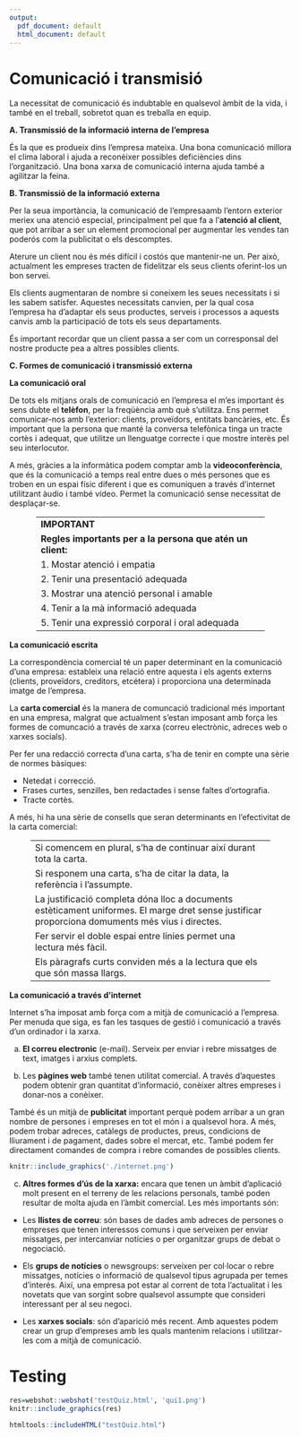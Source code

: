 ```yaml
---
output:
  pdf_document: default
  html_document: default
---
```

# Comunicació i transmisió
La necessitat de comunicació és indubtable en qualsevol àmbit de la vida, i també en el treball, sobretot quan es treballa en equip.

**A. Transmissió de la informació interna de l'empresa**

És la que es produeix dins l'empresa mateixa. Una bona comunicació millora el clima laboral i ajuda a reconèixer possibles deficiències dins l'organització. Una bona xarxa de comunicació interna ajuda també a agilitzar la feina.

**B. Transmissió de la informació externa**

Per la seua importància, la comunicació de l'empresaamb l'entorn exterior meriex una atenció especial, principalment pel que fa a l'**atenció al client**, que pot arribar a ser un element promocional per augmentar les vendes tan poderós com la publicitat o els descomptes.

Aterure un client nou és més difícil i costós que mantenir-ne un. Per això, actualment les empreses tracten de fidelitzar els seus clients oferint-los un bon servei.

Els clients augmentaran de nombre si coneixem les seues necessitats i si les sabem satisfer. Aquestes necessitats canvien, per la qual cosa l'empresa ha d'adaptar els seus productes, serveis i processos a aquests canvis amb la participació de tots els seus departaments.

És important recordar que un client passa a ser com un corresponsal del nostre producte pea a altres possibles clients.

**C. Formes de comunicació  i transmissió externa**

**La comunicació oral**

De tots els mitjans orals de comunicació en l'empresa el m'es important és sens dubte el **telèfon**, per la freqüència amb què s'utilitza. Ens permet comunicar-nos amb l'exterior: clients, proveïdors, entitats bancàries, etc. És important que la persona que manté la conversa telefònica tinga un tracte cortès i adequat, que utilitze un llenguatge correcte i que mostre interès pel seu interlocutor.

A més, gràcies a la informàtica podem comptar amb la **videoconferència**, que és la comunicació a temps real entre dues o més persones que es troben en un espai físic diferent i que es comuniquen a través d'internet utilitzant àudio i també vídeo. Permet la comunicació sense necessitat de desplaçar-se.


<center>

---------------------------------------------------------
**IMPORTANT**

**Regles importants per a la persona que atén un client:**


1. Mostar atenció i empatia

2. Tenir una presentació adequada

3. Mostrar una atenció personal i amable

4. Tenir a la mà informació adequada

5. Tenir una expressió corporal i oral adequada
---------------------------------------------------------

</center>

**La comunicació escrita**

La correspondència comercial té un paper determinant en la comunicació d'una empresa: estableix una relació entre aquesta i els agents externs (clients, proveïdors, creditors, etcétera) i proporciona una determinada imatge de l'empresa.

La **carta comercial** és la manera de comuncació tradicional més important en una empresa, malgrat que actualment s'estan imposant amb força les formes de comuncació a través de xarxa (correu electrònic, adreces web o xarxes socials).

Per fer una redacció correcta d'una carta, s'ha de tenir en compte una sèrie de normes bàsiques:
 
 - Netedat i correcció.
 - Frases curtes, senzilles, ben redactades i sense faltes d'ortografia.
 - Tracte cortès.
 
A més, hi ha una sèrie de consells que seran determinants en l'efectivitat de la carta comercial:

<center>

------------------------------------------------------------
Si comencem en plural, s'ha de continuar així durant tota la carta.

Si responem una carta, s'ha de citar la data, la referència i l'assumpte.

La justificació completa dóna lloc a documents estèticament uniformes. El marge dret sense justificar proporciona domuments més vius i directes.

Fer servir el doble espai entre línies permet una lectura més fàcil.

Els pàragrafs curts conviden més a la lectura que els que són massa llargs.
-------------------------------------------------------------
 
</center>

**La comunicació a través d'internet**

Internet s'ha imposat amb força com a mitjà de comunicació a l'empresa. Per menuda que siga, es fan les tasques de gestió i comunicació a través d'un ordinador i la xarxa.

a. **El correu electronic** (e-mail). Serveix per enviar i rebre missatges de text, imatges i arxius complets. 

b. Les **pàgines web** també tenen utilitat comercial. A través d'aquestes podem obtenir gran quantitat d'informació, conèixer altres empreses i donar-nos a conèixer.

També és un mitjà de **publicitat** important perquè podem arribar a un gran nombre de persones i empreses en tot el món i a qualsevol hora. A més, podem trobar adreces, catàlegs de productes, preus, condicions de lliurament i de pagament, dades sobre el mercat, etc. També podem fer directament comandes de compra i rebre comandes de possibles clients.

```r
knitr::include_graphics('./internet.png')
```

c. **Altres formes d'ús de la xarxa:** encara que tenen un àmbit d'aplicació molt present en el terreny de les relacions personals, també poden resultar de molta ajuda en l'àmbit comercial. Les més importants són:

- Les **llistes de correu**: són bases de dades amb adreces de persones o empreses que tenen interessos comuns i que serveixen per enviar missatges, per intercanviar notícies o per organitzar grups de debat o negociació.

- Els **grups de notícies** o newsgroups: serveixen per col·locar o rebre missatges, notícies o informació de qualsevol tipus agrupada per temes d'interés. Així, una empresa pot estar al corrent de tota l'actualitat i les novetats que van sorgint sobre qualsevol assumpte que consideri interessant per al seu negoci.

- Les **xarxes socials**: són d'aparició més recent. Amb aquestes podem crear un grup d'empreses amb les quals mantenim relacions i utilitzar-les com a mitjà de comunicació. 

# Testing

```r
res=webshot::webshot('testQuiz.html', 'qui1.png')
knitr::include_graphics(res)
```


```r
htmltools::includeHTML("testQuiz.html")
```


